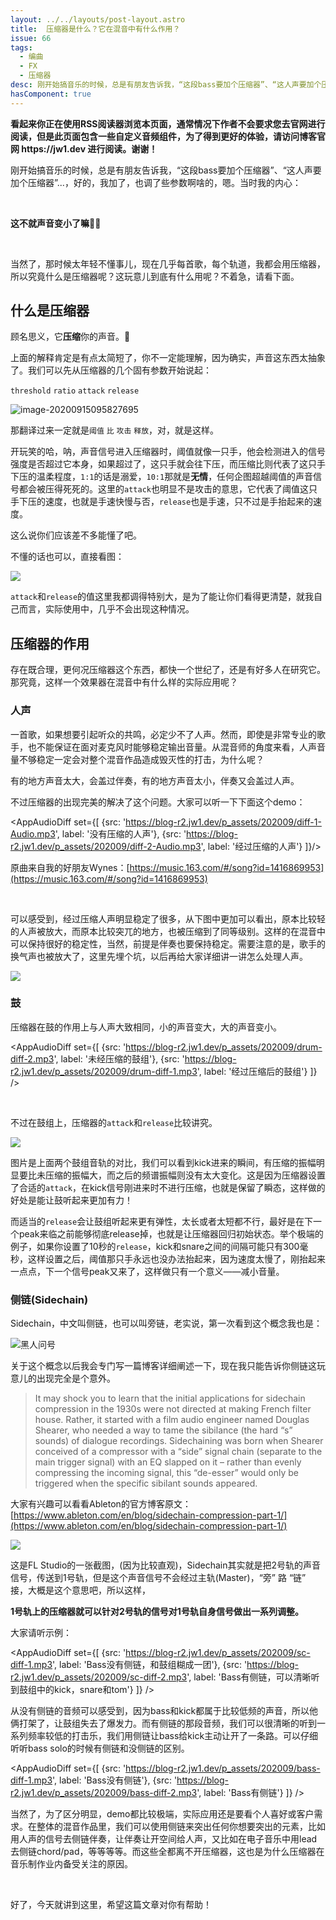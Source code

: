 ```yaml
---
layout: ../../layouts/post-layout.astro
title:  压缩器是什么？它在混音中有什么作用？
issue: 66
tags:
  - 编曲
  - FX
  - 压缩器
desc: 刚开始搞音乐的时候，总是有朋友告诉我，“这段bass要加个压缩器”、“这人声要加个压缩器”...，好的，我加了，也调了些参数啊啥的，嗯。当时我的内心：
hasComponent: true
---
```



<div class="sugg-back">
  <strong>
  看起来你正在使用RSS阅读器浏览本页面，通常情况下作者不会要求您去官网进行阅读，但是此页面包含一些自定义音频组件，为了得到更好的体验，请访问博客官网 https://jw1.dev 进行阅读。谢谢！
  </strong>
</div>

刚开始搞音乐的时候，总是有朋友告诉我，“这段bass要加个压缩器”、“这人声要加个压缩器”...，好的，我加了，也调了些参数啊啥的，嗯。当时我的内心：

<br/>

**这不就声音变小了嘛**🤦‍♂️

<br/>

当然了，那时候太年轻不懂事儿，现在几乎每首歌，每个轨道，我都会用压缩器，所以究竟什么是压缩器呢？这玩意儿到底有什么用呢？不着急，请看下面。

## 什么是压缩器

顾名思义，它**压缩**你的声音。🌝

上面的解释肯定是有点太简短了，你不一定能理解，因为确实，声音这东西太抽象了。我们可以先从压缩器的几个固有参数开始说起：

`threshold` `ratio` `attack` `release`

![image-20200915095827695](https://blog-r2.jw1.dev/p_assets/202009/image-20200915095827695.png)

那翻译过来一定就是`阈值` `比` `攻击` `释放`，对，就是这样。

开玩笑的哈，呐，声音信号进入压缩器时，阈值就像一只手，他会检测进入的信号强度是否超过它本身，如果超过了，这只手就会往下压，而压缩比则代表了这只手下压的温柔程度，`1:1`的话是溺爱，`10:1`那就是**无情**，任何企图超越阈值的声音信号都会被压得死死的。这里的`attack`也明显不是攻击的意思，它代表了阈值这只手下压的速度，也就是手速快慢与否，`release`也是手速，只不过是手抬起来的速度。

这么说你们应该差不多能懂了吧。

不懂的话也可以，直接看图：

![](https://blog-r2.jw1.dev/p_assets/202009/a01-1.png)

`attack`和`release`的值这里我都调得特别大，是为了能让你们看得更清楚，就我自己而言，实际使用中，几乎不会出现这种情况。

## 压缩器的作用

存在既合理，更何况压缩器这个东西，都快一个世纪了，还是有好多人在研究它。那究竟，这样一个效果器在混音中有什么样的实际应用呢？

### 人声

一首歌，如果想要引起听众的共鸣，必定少不了人声。然而，即使是非常专业的歌手，也不能保证在面对麦克风时能够稳定输出音量。从混音师的角度来看，人声音量不够稳定一定会对整个混音作品造成毁灭性的打击，为什么呢？

有的地方声音太大，会盖过伴奏，有的地方声音太小，伴奏又会盖过人声。

不过压缩器的出现完美的解决了这个问题。大家可以听一下下面这个demo：

<AppAudioDiff set={[
  {src: 'https://blog-r2.jw1.dev/p_assets/202009/diff-1-Audio.mp3', label: '没有压缩的人声'},
  {src: 'https://blog-r2.jw1.dev/p_assets/202009/diff-2-Audio.mp3', label: '经过压缩的人声'}
]}/>

原曲来自我的好朋友Wynes：[https://music.163.com/#/song?id=1416869953](https://music.163.com/#/song?id=1416869953)

<br/>

可以感受到，经过压缩人声明显稳定了很多，从下图中更加可以看出，原本比较轻的人声被放大，而原本比较突兀的地方，也被压缩到了同等级别。这样的在混音中可以保持很好的稳定性，当然，前提是伴奏也要保持稳定。需要注意的是，歌手的换气声也被放大了，这里先埋个坑，以后再给大家详细讲一讲怎么处理人声。

![](https://blog-r2.jw1.dev/p_assets/202009/a01-2.png)

### 鼓

压缩器在鼓的作用上与人声大致相同，小的声音变大，大的声音变小。

<AppAudioDiff set={[
  {src: 'https://blog-r2.jw1.dev/p_assets/202009/drum-diff-2.mp3', label: '未经压缩的鼓组'},
  {src: 'https://blog-r2.jw1.dev/p_assets/202009/drum-diff-1.mp3', label: '经过压缩后的鼓组'}
]}  />

<br/>

不过在鼓组上，压缩器的`attack`和`release`比较讲究。

![](https://blog-r2.jw1.dev/p_assets/202009/a01-3.png)

图片是上面两个鼓组音轨的对比，我们可以看到kick进来的瞬间，有压缩的振幅明显要比未压缩的振幅大，而之后的频谱振幅则没有太大变化。这是因为压缩器设置了合适的`attack`，在kick信号刚进来时不进行压缩，也就是保留了瞬态，这样做的好处是能让鼓听起来更加有力！

而适当的`release`会让鼓组听起来更有弹性，太长或者太短都不行，最好是在下一个peak来临之前能够彻底release掉，也就是让压缩器回归初始状态。举个极端的例子，如果你设置了10秒的`release`，kick和snare之间的间隔可能只有300毫秒，这样设置之后，阈值那只手永远也没办法抬起来，因为速度太慢了，刚抬起来一点点，下一个信号peak又来了，这样做只有一个意义——减小音量。

### 侧链(Sidechain)

Sidechain，中文叫侧链，也可以叫旁链，老实说，第一次看到这个概念我也是：

![黑人问号](https://blog-r2.jw1.dev/p_assets/202009/what.jpeg)

关于这个概念以后我会专门写一篇博客详细阐述一下，现在我只能告诉你侧链这玩意儿的出现完全是个意外。

> It may shock you to learn that the initial applications for sidechain compression in the 1930s were not directed at making French filter house. Rather, it started with a film audio engineer named Douglas Shearer, who needed a way to tame the sibilance (the hard “s” sounds) of dialogue recordings. Sidechaining was born when Shearer conceived of a compressor with a “side” signal chain (separate to the main trigger signal) with an EQ slapped on it – rather than evenly compressing the incoming signal, this “de-esser” would only be triggered when the specific sibilant sounds appeared.

大家有兴趣可以看看Ableton的官方博客原文：[https://www.ableton.com/en/blog/sidechain-compression-part-1/](https://www.ableton.com/en/blog/sidechain-compression-part-1/)

![](https://blog-r2.jw1.dev/p_assets/202009/a01-4.png)

这是FL Studio的一张截图，(因为比较直观)，Sidechain其实就是把2号轨的声音信号，传送到1号轨，但是这个声音信号不会经过主轨(Master)，“旁” 路 “链” 接，大概是这个意思吧，所以这样，

**1号轨上的压缩器就可以针对2号轨的信号对1号轨自身信号做出一系列调整。**

大家请听示例：

<AppAudioDiff set={[
  {src: 'https://blog-r2.jw1.dev/p_assets/202009/sc-diff-1.mp3', label: 'Bass没有侧链，和鼓组糊成一团'},
  {src: 'https://blog-r2.jw1.dev/p_assets/202009/sc-diff-2.mp3', label: 'Bass有侧链，可以清晰听到鼓组中的kick，snare和tom'}
]}  />

从没有侧链的音频可以感受到，因为bass和kick都属于比较低频的声音，所以他俩打架了，让鼓组失去了爆发力。而有侧链的那段音频，我们可以很清晰的听到一系列频率较低的打击乐，我们用侧链让bass给kick主动让开了一条路。可以仔细听听bass solo的时候有侧链和没侧链的区别。

<AppAudioDiff set={[
  {src: 'https://blog-r2.jw1.dev/p_assets/202009/bass-diff-1.mp3', label: 'Bass没有侧链'},
  {src: 'https://blog-r2.jw1.dev/p_assets/202009/bass-diff-2.mp3', label: 'Bass有侧链'}
]}  />

当然了，为了区分明显，demo都比较极端，实际应用还是要看个人喜好或客户需求。在整体的混音作品里，我们可以使用侧链来突出任何你想要突出的元素，比如用人声的信号去侧链伴奏，让伴奏让开空间给人声，又比如在电子音乐中用lead去侧链chord/pad，等等等等。而这些全都离不开压缩器，这也是为什么压缩器在音乐制作业内备受关注的原因。

<br/>

好了，今天就讲到这里，希望这篇文章对你有帮助！
